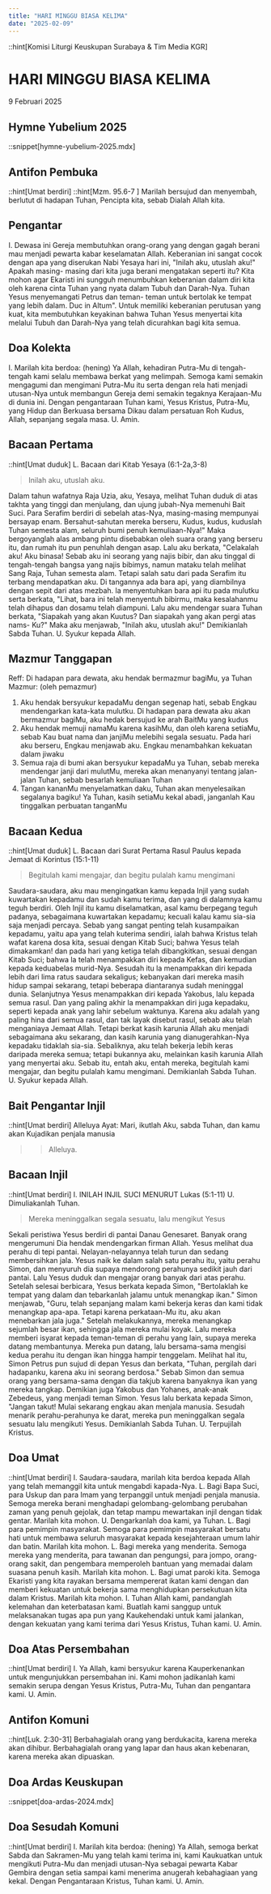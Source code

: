 ```yaml
---
title: "HARI MINGGU BIASA KELIMA"
date: "2025-02-09"
---
```

::hint[Komisi Liturgi Keuskupan Surabaya & Tim Media KGR]
# HARI MINGGU BIASA KELIMA
9 Februari 2025

## Hymne Yubelium 2025
::snippet[hymne-yubelium-2025.mdx]

## Antifon Pembuka
::hint[Umat berdiri]
::hint[Mzm. 95.6-7 ]
Marilah bersujud dan menyembah, berlutut di hadapan Tuhan, Pencipta kita, sebab Dialah Allah kita. 

## Pengantar
I. Dewasa ini Gereja membutuhkan orang-orang yang dengan gagah berani mau menjadi pewarta kabar keselamatan Allah. Keberanian ini sangat cocok dengan apa yang diserukan Nabi Yesaya hari ini, "Inilah aku, utuslah aku!" Apakah masing- masing dari kita juga berani mengatakan seperti itu? Kita mohon agar Ekaristi ini sungguh menumbuhkan keberanian dalam diri kita oleh karena cinta Tuhan yang nyata dalam Tubuh dan Darah-Nya. Tuhan Yesus menyemangati Petrus dan teman- teman untuk bertolak ke tempat yang lebih dalam. Duc in Altum". Untuk memiliki keberanian perutusan yang kuat, kita membutuhkan keyakinan bahwa Tuhan Yesus menyertai kita melalui Tubuh dan Darah-Nya yang telah dicurahkan bagi kita semua. 

## Doa Kolekta
I. Marilah kita berdoa: (hening)
Ya Allah, kehadiran Putra-Mu di tengah-tengah kami selalu membawa berkat yang melimpah. Semoga kami semakin mengagumi dan mengimani Putra-Mu itu serta dengan rela hati menjadi utusan-Nya untuk membangun Gereja demi semakin tegaknya Kerajaan-Mu di dunia ini. Dengan pengantaraan Tuhan kami, Yesus Kristus, Putra-Mu, yang Hidup dan Berkuasa bersama Dikau dalam persatuan Roh Kudus, Allah, sepanjang segala masa. 
U. Amin.

## Bacaan Pertama
::hint[Umat duduk]
L. Bacaan dari Kitab Yesaya (6:1-2a,3-8) 
> Inilah aku, utuslah aku. 

Dalam tahun wafatnya Raja Uzia, aku, Yesaya, melihat Tuhan duduk di atas takhta yang tinggi dan menjulang, dan ujung jubah-Nya memenuhi Bait Suci. Para Serafim berdiri di sebelah atas-Nya, masing-masing mempunyai bersayap enam. Bersahut-sahutan mereka berseru, Kudus, kudus, kuduslah Tuhan semesta alam, seluruh bumi penuh kemuliaan-Nya!" Maka bergoyanglah alas ambang pintu disebabkan oleh suara orang yang berseru itu, dan rumah itu pun penuhlah dengan asap. Lalu aku berkata, "Celakalah aku! Aku binasa! Sebab aku ini seorang yang najis bibir, dan aku tinggal di tengah-tengah bangsa yang najis bibimys, namun mataku telah melihat Sang Raja, Tuhan semesta alam. Tetapi salah satu dari pada Serafim itu terbang mendapatkan aku. Di tangannya ada bara api, yang diambilnya dengan sepit dari atas mezbah. la menyentuhkan bara api itu pada mulutku serta berkata, "Lihat, bara ini telah menyentuh bibirmu, maka kesalahanmu telah dihapus dan dosamu telah diampuni. Lalu aku mendengar suara Tuhan berkata, "Siapakah yang akan Kuutus? Dan siapakah yang akan pergi atas nams- Ku?" Maka aku menjawab, "Inilah aku, utuslah aku!" Demikianlah Sabda Tuhan. 
U. Syukur kepada Allah.

## Mazmur Tanggapan
Reff: Di hadapan para dewata, aku hendak bermazmur bagiMu, ya Tuhan
Mazmur: (oleh pemazmur)
1. Aku hendak bersyukur kepadaMu dengan segenap hati, sebab Engkau mendengarkan kata-kata mulutku. Di hadapan para dewata aku akan bermazmur bagiMu, aku hedak bersujud ke arah BaitMu yang kudus
2. Aku hendak memuji namaMu karena kasihMu, dan oleh karena setiaMu, sebab Kau buat nama dan janjiMu melebihi segala sesuatu. Pada hari aku berseru, Engkau menjawab aku. Engkau menambahkan kekuatan dalam jiwaku
3. Semua raja di bumi akan bersyukur kepadaMu ya Tuhan, sebab mereka mendengar janji dari mulutMu, mereka akan menanyanyi tentang jalan-jalan Tuhan, sebab besarlah kemuliaan Tuhan
4. Tangan kananMu menyelamatkan daku, Tuhan akan menyelesaikan segalanya bagiku! Ya Tuhan, kasih setiaMu kekal abadi, janganlah Kau tinggalkan perbuatan tanganMu

## Bacaan Kedua
::hint[Umat duduk]
L.  Bacaan dari Surat Pertama Rasul Paulus kepada Jemaat di Korintus (15:1-11)
> Begitulah kami mengajar, dan begitu pulalah kamu mengimani 

Saudara-saudara, aku mau mengingatkan kamu kepada Injil yang sudah kuwartakan kepadamu dan sudah kamu terima, dan yang di dalamnya kamu teguh berdiri. Oleh Injil itu kamu diselamatkan, asal kamu berpegang teguh padanya, sebagaimana kuwartakan kepadamu; kecuali kalau kamu sia-sia saja menjadi percaya. Sebab yang sangat penting telah kusampaikan kepadamu, yaitu apa yang telah kuterima sendiri, ialah bahwa Kristus telah wafat karena dosa kita, sesuai dengan Kitab Suci; bahwa Yesus telah dimakamkan! dan pada hari yang ketiga telah dibangkitkan, sesuai dengan Kitab Suci; bahwa la telah menampakkan diri kepada Kefas, dan kemudian kepada keduabelas murid-Nya. Sesudah itu la menampakkan diri kepada lebih dari lima ratus saudara sekaligus; kebanyakan dari mereka masih hidup sampai sekarang, tetapi beberapa diantaranya sudah meninggal dunia. Selanjutnya Yesus menampakkan diri kepada Yakobus, lalu kepada semua rasul. Dan yang paling akhir la menampakkan diri juga kepadaku, seperti kepada anak yang lahir sebelum waktunya. Karena aku adalah yang paling hina dari semua rasul, dan tak layak disebut rasul, sebab aku telah menganiaya Jemaat Allah. Tetapi berkat kasih karunia Allah aku menjadi sebagaimana aku sekarang, dan kasih karunia yang dianugerahkan-Nya kepadaku tidaklah sia-sia. Sebaliknya, aku telah bekerja lebih keras daripada mereka semua; tetapi bukannya aku, melainkan kasih karunia Allah yang menyertai aku. Sebab itu, entah aku, entah mereka, begitulah kami mengajar, dan begitu pulalah kamu mengimani. Demikianlah Sabda Tuhan. 
U. Syukur kepada Allah.

## Bait Pengantar Injil
::hint[Umat berdiri]
Alleluya
Ayat: Mari, ikutlah Aku, sabda Tuhan, dan kamu akan Kujadikan penjala manusia
>> Alleluya.

## Bacaan Injil
::hint[Umat berdiri]
I. INILAH INJIL SUCI MENURUT Lukas (5:1-11) 
U. Dimuliakanlah Tuhan.
> Mereka meninggalkan segala sesuatu, lalu mengikut Yesus

Sekali peristiwa Yesus berdiri di pantai Danau Genesaret. Banyak orang mengerumuni Dia hendak mendengarkan firman Allah. Yesus melihat dua perahu di tepi pantai. Nelayan-nelayannya telah turun dan sedang membersihkan jala. Yesus naik ke dalam salah satu perahu itu, yaitu perahu Simon, dan menyuruh dia supaya mendorong perahunya sedikit jauh dari pantai. Lalu Yesus duduk dan mengajar orang banyak dari atas perahu. Setelah selesai berbicara, Yesus berkata kepada Simon, "Bertolaklah ke tempat yang dalam dan tebarkanlah jalamu untuk menangkap ikan." Simon menjawab, "Guru, telah sepanjang malam kami bekerja keras dan kami tidak menangkap apa-apa. Tetapi karena perkataan-Mu itu, aku akan menebarkan jala juga." Setelah melakukannya, mereka menangkap sejumlah besar ikan, sehingga jala mereka mulai koyak. Lalu mereka memberi isyarat kepada teman-teman di perahu yang lain, supaya mereka datang membantunya. Mereka pun datang, lalu bersama-sama mengisi kedua perahu itu dengan ikan hingga hampir tenggelam. Melihat hal itu, Simon Petrus pun sujud di depan Yesus dan berkata, "Tuhan, pergilah dari hadapanku, karena aku ini seorang berdosa." Sebab Simon dan semua orang yang bersama-sama dengan dia takjub karena banyaknya ikan yang mereka tangkap. Demikian juga Yakobus dan Yohanes, anak-anak Zebedeus, yang menjadi teman Simon. Yesus lalu berkata kepada Simon, "Jangan takut! Mulai sekarang engkau akan menjala manusia. Sesudah menarik perahu-perahunya ke darat, mereka pun meninggalkan segala sesuatu lalu mengikuti Yesus. Demikianlah Sabda Tuhan. 
U. Terpujilah Kristus.

## Doa Umat
::hint[Umat berdiri]
I. Saudara-saudara, marilah kita berdoa kepada Allah yang telah memanggil kita untuk mengabdi kapada-Nya. 
L. Bagi Bapa Suci, para Uskup dan para Imam yang terpanggil untuk menjadi penjala manusia. Semoga mereka berani menghadapi gelombang-gelombang perubahan zaman yang penuh gejolak, dan tetap mampu mewartakan injil dengan tidak gentar. Marilah kita mohon. 
U. Dengarkanlah doa kami, ya Tuhan. 
L. Bagi para pemimpin masyarakat. Semoga para pemimpin masyarakat bersatu hati untuk membawa seluruh masyarakat kepada kesejahteraan umum lahir dan batin. Marilah kita mohon. 
L. Bagi mereka yang menderita. Semoga mereka yang menderita, para tawanan dan pengungsi, para jompo, orang-orang sakit, dan pengembara memperoleh bantuan yang memadai dalam suasana penuh kasih. Marilah kita mohon. 
L. Bagi umat paroki kita. Semoga Ekaristi yang kita rayakan bersama mempererat ikatan kami dengan dan memberi kekuatan untuk bekerja sama menghidupkan persekutuan kita dalam Kristus. Marilah kita mohon. 
I. Tuhan Allah kami, pandanglah kelemahan dan keterbatasan kami. Buatlah kami sanggup untuk melaksanakan tugas apa pun yang Kaukehendaki untuk kami jalankan, dengan kekuatan yang kami terima dari Yesus Kristus, Tuhan kami. 
U. Amin. 

## Doa Atas Persembahan
::hint[Umat berdiri]
I. Ya Allah, kami bersyukur karena Kauperkenankan untuk mengunjukkan persembahan ini. Kami mohon jadikanlah kami semakin serupa dengan Yesus Kristus, Putra-Mu, Tuhan dan pengantara kami. 
U. Amin.

## Antifon Komuni
::hint[Luk. 2:30-31]
Berbahagialah orang yang berdukacita, karena mereka akan dihibur. Berbahagialah orang yang lapar dan haus akan kebenaran, karena mereka akan dipuaskan. 


## Doa Ardas Keuskupan
::snippet[doa-ardas-2024.mdx]

## Doa Sesudah Komuni
::hint[Umat berdiri]
I. Marilah kita berdoa: (hening)
Ya Allah, semoga berkat Sabda dan Sakramen-Mu yang telah kami terima ini, kami Kaukuatkan untuk mengikuti Putra-Mu dan menjadi utusan-Nya sebagai pewarta Kabar Gembira dengan setia sampai kami menerima anugerah kebahagiaan yang kekal. Dengan Pengantaraan Kristus, Tuhan kami. 
U. Amin.

